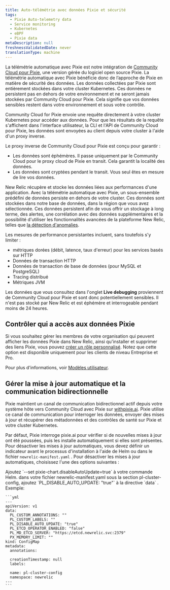```yaml
---
title: Auto-télémétrie avec données Pixie et sécurité
tags:
  - Pixie Auto-telemetry data
  - Service monitoring
  - Kubernetes
  - eBPF
  - Pixie data
metaDescription: null
freshnessValidatedDate: never
translationType: machine
---
```


La télémétrie automatique avec Pixie est notre intégration de [Community Cloud pour Pixie](https://docs.px.dev/installing-pixie/install-guides/community-cloud-for-pixie/), une version gérée du logiciel open source Pixie. La télémétrie automatique avec Pixie bénéficie donc de l’approche de Pixie en matière de sécurité des données. Les données collectées par Pixie sont entièrement stockées dans votre cluster Kubernetes. Ces données ne persistent pas en dehors de votre environnement et ne seront jamais stockées par Community Cloud pour Pixie. Cela signifie que vos données sensibles restent dans votre environnement et sous votre contrôle.

Community Cloud for Pixie envoie une requête directement à votre cluster Kubernetes pour accéder aux données. Pour que les résultats de la requête s&apos;affichent dans l&apos;interface utilisateur, la CLI et l&apos;API de Community Cloud pour Pixie, les données sont envoyées au client depuis votre cluster à l&apos;aide d&apos;un proxy inverse.

Le proxy inverse de Community Cloud pour Pixie est conçu pour garantir :

* Les données sont éphémères. Il passe uniquement par le Community Cloud pour le proxy cloud de Pixie en transit. Cela garantit la localité des données.
* Les données sont cryptées pendant le transit. Vous seul êtes en mesure de lire vos données.

New Relic récupère et stocke les données liées aux performances d&apos;une application. Avec la télémétrie automatique avec Pixie, un sous-ensemble prédéfini de données persiste en dehors de votre cluster. Ces données sont stockées dans notre base de données, dans la région que vous avez sélectionnée. Ces données persistent afin de vous offrir un stockage à long terme, des alertes, une corrélation avec des données supplémentaires et la possibilité d&apos;utiliser les fonctionnalités avancées de la plateforme New Relic, telles que [la détection d&apos;anomalies](/docs/alerts-applied-intelligence/applied-intelligence/anomaly-detection/anomaly-detection-applied-intelligence/).

Les mesures de performance persistantes incluent, sans toutefois s&apos;y limiter :

* métriques dorées (débit, latence, taux d&apos;erreur) pour les services basés sur HTTP
* Données de transaction HTTP
* Données de transaction de base de données (pour MySQL et PostgreSQL)
* Tracing distribué
* Métriques JVM

Les données que vous consultez dans l&apos;onglet <DNT>**Live debugging**</DNT> proviennent de Community Cloud pour Pixie et sont donc potentiellement sensibles. Il n&apos;est pas stocké par New Relic et est éphémère et interrogeable pendant moins de 24 heures.

## Contrôler qui a accès aux données Pixie

Si vous souhaitez gérer les membres de votre organisation qui peuvent afficher les données Pixie dans New Relic, ainsi qu&apos;installer et supprimer des liens Pixie, vous pouvez [créer un rôle personnalisé](/docs/accounts/accounts-billing/new-relic-one-user-management/tutorial-add-new-user-groups-roles-new-relic-one-user-model/#roles). Notez que cette option est disponible uniquement pour les clients de niveau Entreprise et Pro.

Pour plus d&apos;informations, voir [Modèles utilisateur](/docs/accounts/original-accounts-billing/original-product-based-pricing/overview-user-models).

## Gérer la mise à jour automatique et la communication bidirectionnelle

Pixie maintient un canal de communication bidirectionnel actif depuis votre système hôte vers Community Cloud avec Pixie sur [withpixie.ai](https://work.withpixie.ai/). Pixie utilise ce canal de communication pour interroger les données, envoyer des mises à jour et récupérer des métadonnées et des contrôles de santé sur Pixie et votre cluster Kubernetes.

Par défaut, Pixie interroge pixie.ai pour vérifier si de nouvelles mises à jour ont été poussées, puis les installe automatiquement si elles sont présentes. Pour désactiver les mises à jour automatiques, vous devez définir un indicateur avant le processus d&apos;installation à l&apos;aide de Helm ou dans le fichier `newrelic-manifest.yaml` . Pour désactiver les mises à jour automatiques, choisissez l&apos;une des options suivantes :

<CollapserGroup>
  <Collapser className="freq-link" id="" title="Option Helm">
    Ajoutez `--set pixie-chart.disableAutoUpdate=true` à votre commande Helm.
  </Collapser>

  <Collapser className="freq-link" id="" title="option newrelic-manifest.yaml">
    dans votre fichier newrelic-manifest.yaml sous la section pl-cluster-config, ajoutez `PL_DISABLE_AUTO_UPDATE: "true"` à la directive `data` . Exemple:

    ```yml
    ---
    apiVersion: v1
    data:
      PL_CUSTOM_ANNOTATIONS: ""
      PL_CUSTOM_LABELS: ""
      PL_DISABLE_AUTO_UPDATE: "true"
      PL_ETCD_OPERATOR_ENABLED: "false"
      PL_MD_ETCD_SERVER: "https://etcd.newrelic.svc:2379"
      PX_MEMORY_LIMIT: ""
    kind: ConfigMap
    metadata:
      annotations:

      creationTimestamp: null
      labels:

      name: pl-cluster-config
      namespace: newrelic
    ---
    ```
  </Collapser>
</CollapserGroup>